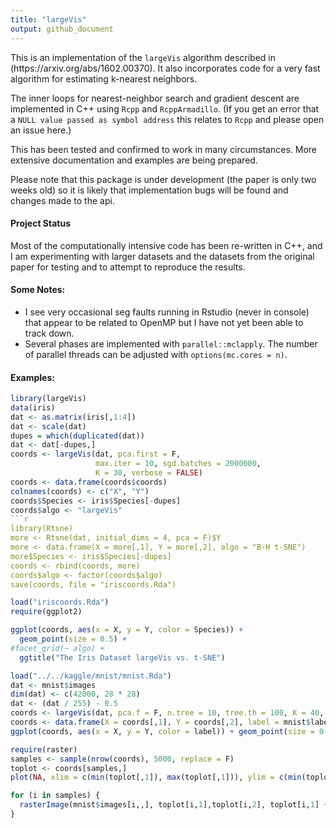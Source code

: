 ```yaml
---
title: "largeVis"
output: github_document
---
```


This is an implementation of the `largeVis` algorithm described in (https://arxiv.org/abs/1602.00370).  It also incorporates code for a very fast algorithm for estimating k-nearest neighbors.

The inner loops for nearest-neighbor search and gradient descent are implemented in C++ using `Rcpp` and `RcppArmadillo`.  (If you get an error that a `NULL value passed as symbol address` this relates to `Rcpp` and please open an issue here.)

This has been tested and confirmed to work in many circumstances.  More extensive documentation and examples are being prepared. 

Please note that this package is under development (the paper is only two weeks old) so it is likely that implementation bugs will be found and changes made to the api.

#### Project Status

Most of the computationally intensive code has been re-written in C++, and I am experimenting with larger datasets and the datasets from the original paper for testing and to attempt to reproduce the results. 

#### Some Notes:
* I see very occasional seg faults running in Rstudio (never in console) that appear to be related to OpenMP but I have not yet been able to track down. 
* Several phases are implemented with `parallel::mclapply`.  The number of parallel threads can be adjusted with `options(mc.cores = n)`.

#### Examples:

```r
library(largeVis)
data(iris)
dat <- as.matrix(iris[,1:4])
dat <- scale(dat)
dupes = which(duplicated(dat))
dat <- dat[-dupes,]
coords <- largeVis(dat, pca.first = F, 
                   max.iter = 10, sgd.batches = 2000000, 
                   K = 30, verbose = FALSE)
coords <- data.frame(coords$coords)
colnames(coords) <- c("X", "Y")
coords$Species <- iris$Species[-dupes]
coords$algo <- "largeVis"
```r
library(Rtsne)
more <- Rtsne(dat, initial_dims = 4, pca = F)$Y
more <- data.frame(X = more[,1], Y = more[,2], algo = "B-H t-SNE")
more$Species <- iris$Species[-dupes]
coords <- rbind(coords, more)
coords$algo <- factor(coords$algo)
save(coords, file = "iriscoords.Rda")
```
```r
load("iriscoords.Rda")
require(ggplot2)
```
```r
ggplot(coords, aes(x = X, y = Y, color = Species)) + 
  geom_point(size = 0.5) + 
#facet_grid(~ algo) + 
  ggtitle("The Iris Dataset largeVis vs. t-SNE")
```


```r
load("../../kaggle/mnist/mnist.Rda")
dat <- mnist$images
dim(dat) <- c(42000, 28 * 28)
dat <- (dat / 255) - 0.5
coords <- largeVis(dat, pca.f = F, n.tree = 10, tree.th = 100, K = 40, sgd = 1e7, alpha = 2, rho = 1)$coords
coords <- data.frame(X = coords[,1], Y = coords[,2], label = mnist$labels)
ggplot(coords, aes(x = X, y = Y, color = label)) + geom_point(size = 0.2, alpha = 0.3) + ggtitle("MNIST")
```
```r
require(raster)
samples <- sample(nrow(coords), 5000, replace = F)
toplot <- coords[samples,]
plot(NA, xlim = c(min(toplot[,1]), max(toplot[,1])), ylim = c(min(toplot[,2]), max(toplot[,2])))

for (i in samples) {
  rasterImage(mnist$images[i,,], toplot[i,1],toplot[i,2], toplot[i,1] + 0.02,toplot[i,2] + 0.02 )
}
```
